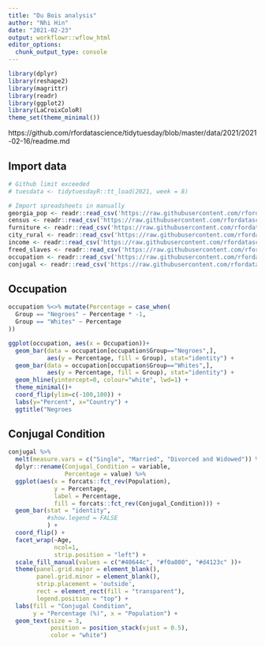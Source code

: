 ```yaml
---
title: "Du Bois analysis"
author: "Nhi Hin"
date: "2021-02-23"
output: workflowr::wflow_html
editor_options:
  chunk_output_type: console
---
```


```r
library(dplyr)
library(reshape2)
library(magrittr)
library(readr)
library(ggplot2)
library(LaCroixColoR)
theme_set(theme_minimal())
```

https://github.com/rfordatascience/tidytuesday/blob/master/data/2021/2021-02-16/readme.md

## Import data

```r
# Github limit exceeded
# tuesdata <- tidytuesdayR::tt_load(2021, week = 8)

# Import spreadsheets in manually
georgia_pop <- readr::read_csv('https://raw.githubusercontent.com/rfordatascience/tidytuesday/master/data/2021/2021-02-16/georgia_pop.csv')
census <- readr::read_csv('https://raw.githubusercontent.com/rfordatascience/tidytuesday/master/data/2021/2021-02-16/census.csv')
furniture <- readr::read_csv('https://raw.githubusercontent.com/rfordatascience/tidytuesday/master/data/2021/2021-02-16/furniture.csv')
city_rural <- readr::read_csv('https://raw.githubusercontent.com/rfordatascience/tidytuesday/master/data/2021/2021-02-16/city_rural.csv')
income <- readr::read_csv('https://raw.githubusercontent.com/rfordatascience/tidytuesday/master/data/2021/2021-02-16/income.csv')
freed_slaves <- readr::read_csv('https://raw.githubusercontent.com/rfordatascience/tidytuesday/master/data/2021/2021-02-16/freed_slaves.csv')
occupation <- readr::read_csv('https://raw.githubusercontent.com/rfordatascience/tidytuesday/master/data/2021/2021-02-16/occupation.csv')
conjugal <- readr::read_csv('https://raw.githubusercontent.com/rfordatascience/tidytuesday/master/data/2021/2021-02-16/conjugal.csv')

```

## Occupation

```r

occupation %<>% mutate(Percentage = case_when(
  Group == "Negroes" ~ Percentage * -1,
  Group == "Whites" ~ Percentage
))

ggplot(occupation, aes(x = Occupation))+
  geom_bar(data = occupation[occupation$Group=="Negroes",],
           aes(y = Percentage, fill = Group), stat="identity") +
  geom_bar(data = occupation[occupation$Group=="Whites",],
           aes(y = Percentage, fill = Group), stat="identity") +
  geom_hline(yintercept=0, colour="white", lwd=1) +
  theme_minimal()+
  coord_flip(ylim=c(-100,100)) + 
  labs(y="Percent", x="Country") +
  ggtitle("Negroes                                                               Whites") 
```

## Conjugal Condition

```r
conjugal %>%
  melt(measure.vars = c("Single", "Married", "Divorced and Widowed")) %>%
  dplyr::rename(Conjugal_Condition = variable, 
                Percentage = value) %>%
  ggplot(aes(x = forcats::fct_rev(Population),
             y = Percentage,
             label = Percentage,
             fill = forcats::fct_rev(Conjugal_Condition))) +
  geom_bar(stat = "identity",
           #show.legend = FALSE
           ) +
  coord_flip() +
  facet_wrap(~Age, 
             ncol=1, 
             strip.position = "left") +
  scale_fill_manual(values = c("#40644c", "#f0a800", "#d4123c" ))+
  theme(panel.grid.major = element_blank(), 
        panel.grid.minor = element_blank(), 
        strip.placement = 'outside',
        rect = element_rect(fill = "transparent"),
        legend.position = "top") +
  labs(fill = "Conjugal Condition", 
       y = "Percentage (%)", x = "Population") +
  geom_text(size = 3,
            position = position_stack(vjust = 0.5), 
            color = "white") 

  
```


